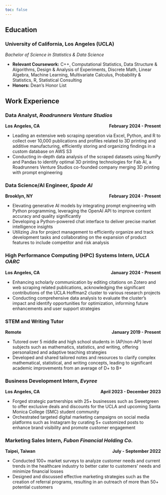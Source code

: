 ```yaml
---
toc: false
---
```

## Education
### University of California, Los Angeles (UCLA)
*Bachelor of Science in Statistics & Data Science*\n

- **Relevant Coursework:** C++, Computational Statistics, Data Structure & Algorithms, Design & Analysis of Experiments, Discrete Math, Linear Algebra, Machine Learning, Multivariate Calculus, Probability & Statistics, R, Statistical Consulting\n
- **Honors:** Dean's Honor List\n


## Work Experience
### Data Analyst, *Roadrunners Venture Studios*
**Los Angeles, CA** <span style="float:right;"> **February 2024 - Present **</span>

-  Leading an extensive web scraping operation via Excel, Python, and R to collect over 10,000 publications and profiles related to 3D printing and additive manufacturing, efficiently storing and organizing findings in a custom database on AWS S3\n
- Conducting in-depth data analysis of the scraped datasets using NumPy and Pandas to identify optimal 3D printing technologies for Fab AI, a Roadrunners Venture Studios co-founded company merging 3D printing with prompt engineering\n

### Data Science/AI Engineer, *Spade AI*
**Brooklyn, NY** <span style="float:right;"> **February 2024 - Present **</span>

- Elevating generative AI models by integrating prompt engineering with Python programming, leveraging the OpenAI API to improve content accuracy and quality significantly\n
- Developing a Python-powered chat interface to deliver precise market intelligence insights\n
- Utilizing Jira for project management to efficiently organize and track development tasks and collaborating on the expansion
of product features to include competitor and risk analysis\n

### High Performance Computing (HPC) Systems Intern, *UCLA OARC*
**Los Angeles, CA** <span style="float:right;"> **January 2024 - Present **</span>

- Enhancing scholarly communication by editing citations on Zotero and web scraping related publications, acknowledging the significant contributions of the UCLA Hoffman2 cluster to various research projects\n
- Conducting comprehensive data analysis to evaluate the cluster's impact and identify opportunities for optimization, informing future enhancements and user support strategies\n

### STEM and Writing Tutor
**Remote**<span style="float:right;"> **January 2019 - Present **</span>

- Tutored over 5 middle and high school students in (AP/non-AP) level subjects such as mathematics, statistics, and writing, offering personalized and adaptive teaching strategies\n
- Developed and shared tailored notes and resources to clarify complex mathematical, statistical, and writing concepts, leading to significant academic improvements from an average of D+ to B+\n

### Business Development Intern, *Evyree*
**Los Angeles, CA** <span style="float:right;"> **April 2023 - December 2023 **</span>

- Forged strategic partnerships with 25+ businesses such as Sweetgreen to offer exclusive deals and discounts for the UCLA and upcoming Santa Monica College (SMC) student community\n
- Orchestrated targeted digital marketing campaigns on social media platforms such as Instagram by curating 5+ customized posts to enhance brand visibility and promote customer engagement\n

### Marketing Sales Intern, *Fubon Financial Holding Co.*
**Taipei, Taiwan**  <span style="float:right;"> **July - September 2022 **</span>

- Conducted 100+ market surveys to analyze customer needs and current trends in the healthcare industry to better cater to customers’ needs and minimize financial losses\n
- Designed and discussed effective marketing strategies such as the creation of referral programs, resulting in an outreach of more than 50+ potential customers\n



